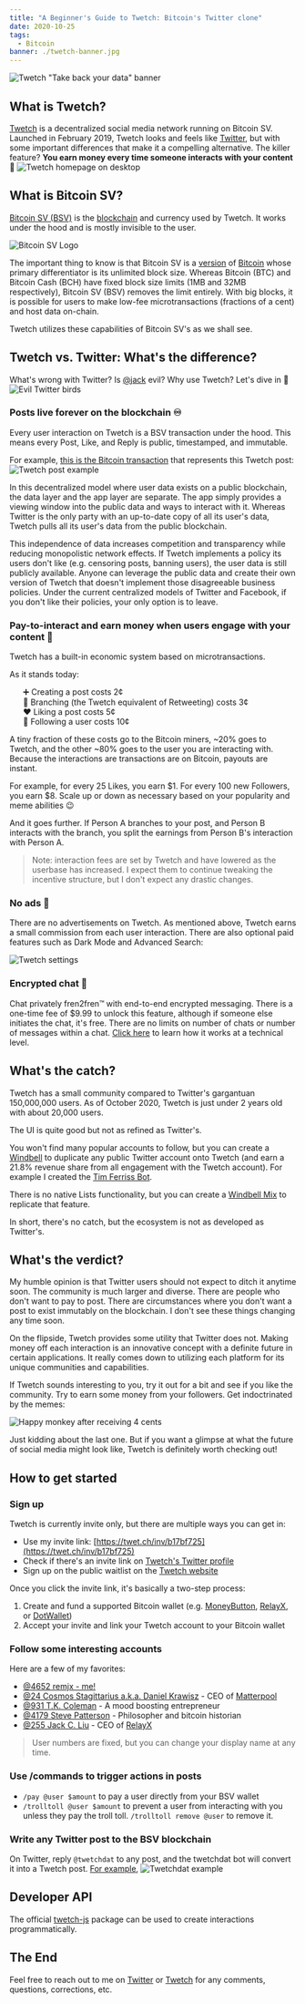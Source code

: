 ```yaml
---
title: "A Beginner's Guide to Twetch: Bitcoin's Twitter clone"
date: 2020-10-25
tags:
  - Bitcoin
banner: ./twetch-banner.jpg
---
```



![Twetch "Take back your data" banner](./twetch-banner.jpg)

<h2 id="what-is-twetch">What is Twetch?</h2>

[Twetch](https://twetch.app) is a decentralized social media network running on Bitcoin SV. Launched in February 2019, Twetch looks and feels like [Twitter](https://twitter.com), but with some important differences that make it a compelling alternative. The killer feature? **You earn money every time someone interacts with your content** 🤑 ![Twetch homepage on desktop](./twetch-homepage-desktop.PNG)

<h2 id="what-is-bitcoin-sv">What is Bitcoin SV?</h2>

[Bitcoin SV (BSV)](https://bitcoinsv.io/) is the [blockchain](https://en.wikipedia.org/wiki/Blockchain) and currency used by Twetch. It works under the hood and is mostly invisible to the user.

![Bitcoin SV Logo](./bitcoin-sv-logo.jpg)

The important thing to know is that Bitcoin SV is a [version](https://www.investopedia.com/terms/h/hard-fork.asp) of [Bitcoin](https://bitcoin.org/bitcoin.pdf) whose primary differentiator is its unlimited block size. Whereas Bitcoin (BTC) and Bitcoin Cash (BCH) have fixed block size limits (1MB and 32MB respectively), Bitcoin SV (BSV) removes the limit entirely. With big blocks, it is possible for users to make low-fee microtransactions (fractions of a cent) and host data on-chain.

Twetch utilizes these capabilities of Bitcoin SV's as we shall see.

## Twetch vs. Twitter: What's the difference?

What's wrong with Twitter? Is [@jack](https://twitter.com/jack) evil? Why use Twetch? Let's dive in 🤿
![Evil Twitter birds](./evil-twitter-birds.png)

### Posts live forever on the blockchain ♾️

Every user interaction on Twetch is a BSV transaction under the hood. This means every Post, Like, and Reply is public, timestamped, and immutable.

For example, [this is the Bitcoin transaction](https://search.matterpool.io/tx/11b05d8ca4f5b1084ede31c2b8f9e4d1c0d493f0d16c45051aec9d072f50a1dd) that represents this Twetch post:
![Twetch post example](./twetch-post-example.PNG)

In this decentralized model where user data exists on a public blockchain, the data layer and the app layer are separate. The app simply provides a viewing window into the public data and ways to interact with it. Whereas Twitter is the only party with an up-to-date copy of all its user's data, Twetch pulls all its user's data from the public blockchain.

This independence of data increases competition and transparency while reducing monopolistic network effects. If Twetch implements a policy its users don't like (e.g. censoring posts, banning users), the user data is still publicly available. Anyone can leverage the public data and create their own version of Twetch that doesn't implement those disagreeable business policies. Under the current centralized models of Twitter and Facebook, if you don't like their policies, your only option is to leave.


### Pay-to-interact and earn money when users engage with your content 🤑

Twetch has a built-in economic system based on microtransactions.

As it stands today:

<ul style="list-style-type:none">
    <li>➕ Creating a post costs 2¢</li>
    <li>🌱 Branching (the Twetch equivalent of Retweeting) costs 3¢</li>
    <li>❤️ Liking a post costs 5¢</li>
    <li>👀 Following a user costs 10¢</li>
</ul>

A tiny fraction of these costs go to the Bitcoin miners, ~20% goes to Twetch, and the other ~80% goes to the user you are interacting with. Because the interactions are transactions are on Bitcoin, payouts are instant.

For example, for every 25 Likes, you earn $1. For every 100 new Followers, you earn $8. Scale up or down as necessary based on your popularity and meme abilities 😉

And it goes further. If Person A branches to your post, and Person B interacts with the branch, you split the earnings from Person B's interaction with Person A.

> Note: interaction fees are set by Twetch and have lowered as the userbase has increased. I expect them to continue tweaking the incentive structure, but I don't expect any drastic changes.

### No ads 🚫

There are no advertisements on Twetch. As mentioned above, Twetch earns a small commission from each user interaction. There are also optional paid features such as Dark Mode and Advanced Search:

![Twetch settings](./twetch-settings.PNG)

### Encrypted chat 💬

Chat privately fren2fren™ with end-to-end encrypted messaging. There is a one-time fee of $9.99 to unlock this feature, although if someone else initiates the chat, it's free. There are no limits on number of chats or number of messages within a chat. [Click here](https://www.zdnet.com/article/blockchain-based-twitter-competitor-twetch-releases-encrypted-chat-app/) to learn how it works at a technical level.

## What's the catch?

Twetch has a small community compared to Twitter's gargantuan 150,000,000 users. As of October 2020, Twetch is just under 2 years old with about 20,000 users.

The UI is quite good but not as refined as Twitter's.

You won't find many popular accounts to follow, but you can create a [Windbell](https://windbell.app/) to duplicate any public Twitter account onto Twetch (and earn a 21.8% revenue share from all engagement with the Twetch account). For example I created the [Tim Ferriss Bot](https://twetch.app/u/17108).

There is no native Lists functionality, but you can create a [Windbell Mix](https://windbell.app/mix/) to replicate that feature.

In short, there's no catch, but the ecosystem is not as developed as Twitter's.

## What's the verdict?

My humble opinion is that Twitter users should not expect to ditch it anytime soon. The community is much larger and diverse. There are people who don't want to pay to post. There are circumstances where you don't want a post to exist immutably on the blockchain. I don't see these things changing any time soon.

On the flipside, Twetch provides some utility that Twitter does not. Making money off each interaction is an innovative concept with a definite future in certain applications. It really comes down to utilizing each platform for its unique communities and capabilities.

If Twetch sounds interesting to you, try it out for a bit and see if you like the community. Try to earn some money from your followers. Get indoctrinated by the memes:

![Happy monkey after receiving 4 cents](./confused-chan-orange-meme.PNG)

Just kidding about the last one. But if you want a glimpse at what the future of social media might look like, Twetch is definitely worth checking out!

## How to get started

### Sign up

Twetch is currently invite only, but there are multiple ways you can get in:

- Use my invite link: [https://twet.ch/inv/b17bf725](https://twet.ch/inv/b17bf725)
- Check if there's an invite link on [Twetch's Twitter profile](https://twitter.com/twetchapp)
- Sign up on the public waitlist on the [Twetch website](https://twetch.app)

Once you click the invite link, it's basically a two-step process:
1. Create and fund a supported Bitcoin wallet (e.g. [MoneyButton](https://www.moneybutton.com/money), [RelayX](https://www.relayx.com/), or [DotWallet](https://www.dotwallet.com/en/))
2. Accept your invite and link your Twetch account to your Bitcoin wallet

### Follow some interesting accounts

Here are a few of my favorites:

- <a href={links.myTwetchUrl}>@4652 remjx - me!</a>
- [@24 Cosmos Stagittarius a.k.a. Daniel Krawisz](https://twetch.app/u/24) - CEO of [Matterpool](https://matterpool.io/)
- [@931 T.K. Coleman](https://twetch.app/u/931) - A mood boosting entrepreneur
- [@4179 Steve Patterson](https://twetch.app/u/4179) - Philosopher and bitcoin historian
- [@255 Jack C. Liu](https://twetch.app/u/255) - CEO of [RelayX](https://relayx.com)

> User numbers are fixed, but you can change your display name at any time.

### Use /commands to trigger actions in posts

- `/pay @user $amount` to pay a user directly from your BSV wallet
- `/trolltoll @user $amount` to prevent a user from interacting with you unless they pay the troll toll. `/trolltoll remove @user` to remove it.

### Write any Twitter post to the BSV blockchain

On Twitter, reply `@twetchdat` to any post, and the twetchdat bot will convert it into a Twetch post. [For example](https://twitter.com/remjxd/status/1320228429564870656),
![Twetchdat example](./twetchdat-example.png)

## Developer API

The official [twetch-js](https://github.com/twetch-inc/twetch-js) package can be used to create interactions programmatically.

## The End

Feel free to reach out to me on <a href={links.myTwitterUrl}>Twitter</a> or <a href={links.myTwetchUrl}>Twetch</a> for any comments, questions, corrections, etc.
